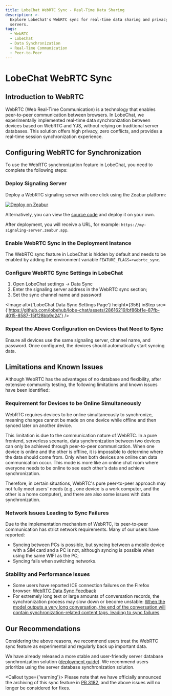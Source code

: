 ```yaml
---
title: LobeChat WebRTC Sync - Real-Time Data Sharing
description: >-
  Explore LobeChat's WebRTC sync for real-time data sharing and privacy without
  servers.
tags:
  - WebRTC
  - LobeChat
  - Data Synchronization
  - Real-Time Communication
  - Peer-to-Peer
---
```


# LobeChat WebRTC Sync

## Introduction to WebRTC

WebRTC (Web Real-Time Communication) is a technology that enables peer-to-peer communication between browsers. In LobeChat, we experimentally implemented real-time data synchronization between devices based on WebRTC and YJS, without relying on traditional server databases. This solution offers high privacy, zero conflicts, and provides a real-time session synchronization experience.

## Configuring WebRTC for Synchronization

To use the WebRTC synchronization feature in LobeChat, you need to complete the following steps:

<Steps>

### Deploy Signaling Server

Deploy a WebRTC signaling server with one click using the Zeabur platform:

[![Deploy on Zeabur](https://zeabur.com/button.svg)](https://zeabur.com/templates/MY0JZG?referralCode=arvinxx)

Alternatively, you can view the [source code](https://github.com/lobehub/y-webrtc-signaling) and deploy it on your own.

After deployment, you will receive a URL, for example: `https://my-signaling-server.zeabur.app`.

### Enable WebRTC Sync in the Deployment Instance

The WebRTC sync feature in LobeChat is hidden by default and needs to be enabled by adding the environment variable `FEATURE_FLAGS=+webrtc_sync`.

### Configure WebRTC Sync Settings in LobeChat

1. Open LobeChat settings -> Data Sync
2. Enter the signaling server address in the WebRTC sync section;
3. Set the sync channel name and password

<Image
  alt={'LobeChat Data Sync Settings Page'}
  height={356}
  inStep
  src={'https://github.com/lobehub/lobe-chat/assets/28616219/bf86bf1e-87fb-4015-8587-15ff28bb9c24'}
/>

### Repeat the Above Configuration on Devices that Need to Sync

Ensure all devices use the same signaling server, channel name, and password. Once configured, the devices should automatically start syncing data.

</Steps>

## Limitations and Known Issues

Although WebRTC has the advantages of no database and flexibility, after extensive community testing, the following limitations and known issues have been identified:

### Requirement for Devices to be Online Simultaneously

WebRTC requires devices to be online simultaneously to synchronize, meaning changes cannot be made on one device while offline and then synced later on another device.

This limitation is due to the communication nature of WebRTC. In a pure frontend, serverless scenario, data synchronization between two devices can only be achieved through peer-to-peer communication. When one device is online and the other is offline, it is impossible to determine where the data should come from. Only when both devices are online can data communication occur. This mode is more like an online chat room where everyone needs to be online to see each other's data and achieve synchronization.

Therefore, in certain situations, WebRTC's pure peer-to-peer approach may not fully meet users' needs (e.g., one device is a work computer, and the other is a home computer), and there are also some issues with data synchronization.

### Network Issues Leading to Sync Failures

Due to the implementation mechanism of WebRTC, its peer-to-peer communication has strict network requirements. Many of our users have reported:

- Syncing between PCs is possible, but syncing between a mobile device with a SIM card and a PC is not, although syncing is possible when using the same WIFI as the PC;
- Syncing fails when switching networks.

### Stability and Performance Issues

- Some users have reported ICE connection failures on the Firefox browser: [WebRTC Data Sync Feedback](https://github.com/lobehub/lobe-chat/issues/1683#issuecomment-2094745907)
- For extremely long text or large amounts of conversation records, the synchronization process may slow down or become unstable: [When the model outputs a very long conversation, the end of the conversation will contain synchronization-related content tags, leading to sync failures](https://github.com/lobehub/lobe-chat/issues/1962)

## Our Recommendations

Considering the above reasons, we recommend users treat the WebRTC sync feature as experimental and regularly back up important data.

We have already released a more stable and user-friendly server database synchronization solution ([deployment guide](/docs/self-hosting/advanced/server-database)). We recommend users prioritize using the server database synchronization solution.

<Callout type={'warning'}>
  Please note that we have officially announced the archiving of this sync feature in [PR
  3182](https://github.com/lobehub/lobe-chat/pull/3182), and the above issues will no longer be
  considered for fixes.
</Callout>
